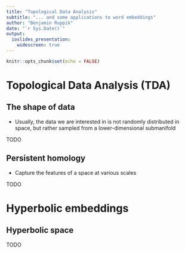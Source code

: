 ```yaml
---
title: "Topological Data Analysis"
subtitle: "... and some applications to word embeddings"
author: "Benjamin Ruppik"
date: "`r Sys.Date()`"
output:
  ioslides_presentation:
    widescreen: true
---
```


```r
knitr::opts_chunk$set(echo = FALSE)
```

# Topological Data Analysis (TDA)

## The shape of data

* Usually, the data we are interested in is not randomly distributed in space,
but rather sampled from a lower-dimensional submanifold

TODO

## Persistent homology

* Capture the features of a space at various scales


TODO

# Hyperbolic embeddings

## Hyperbolic space

TODO